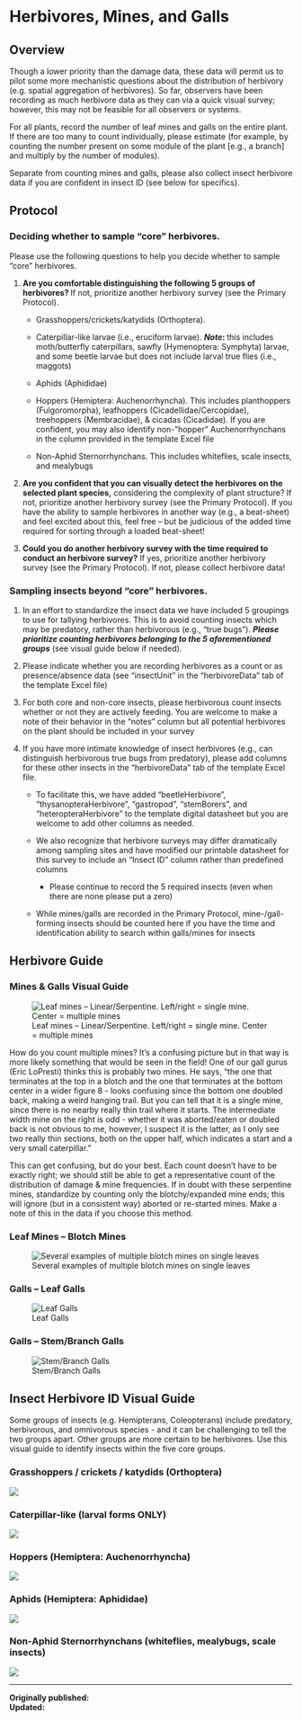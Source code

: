 # Herbivores, Mines, and Galls {#sec-herbivore}

## Overview

Though a lower priority than the damage data, these data will permit us to pilot some more mechanistic questions about the distribution of herbivory (e.g. spatial aggregation of herbivores). So far, observers have been recording as much herbivore data as they can via a quick visual survey; however, this may not be feasible for all observers or systems. 

::: {.callout-important}

For all plants, record the number of leaf mines and galls on the entire plant. If there are too many to count individually, please estimate (for example, by counting the number present on some module of the plant [e.g., a branch] and multiply by the number of modules). 

Separate from counting mines and galls, please also collect insect herbivore data if you are confident in insect ID (see below for specifics).

:::

## Protocol

### **Deciding whether to sample “core” herbivores.** 

Please use the following questions to help you decide whether to sample “core” herbivores.  

1. **Are you comfortable distinguishing the following 5 groups of herbivores? **If not, prioritize another herbivory survey (see the Primary Protocol).  

    - Grasshoppers/crickets/katydids (Orthoptera).

    - Caterpillar-like larvae (i.e., eruciform larvae). **_Note_: **this includes moth/butterfly caterpillars, sawfly (Hymenoptera: Symphyta) larvae, and some beetle larvae but does not include larval true flies (i.e., maggots)

    - Aphids (Aphididae)

    - Hoppers (Hemiptera: Auchenorrhyncha). This includes planthoppers (Fulgoromorpha), leafhoppers (Cicadellidae/Cercopidae), treehoppers (Membracidae), & cicadas (Cicadidae). If you are confident, you may also identify non-”hopper” Auchenorrhynchans in the column provided in the template Excel file

    - Non-Aphid Sternorrhynchans. This includes whiteflies, scale insects, and mealybugs

2. **Are you confident that you can visually detect the herbivores on the selected plant species,** considering the complexity of plant structure? If not, prioritize another herbivory survey  (see the Primary Protocol). If you have the ability to sample herbivores in another way (e.g., a beat-sheet) and feel excited about this, feel free – but be judicious of the added time required for sorting through a loaded beat-sheet!

3. **Could you do another herbivory survey with the time required to conduct an herbivore survey?** If yes, prioritize another herbivory survey (see the Primary Protocol). If not, please collect herbivore data!

### Sampling insects beyond “core” herbivores.  

1. In an effort to standardize the insect data we have included 5 groupings to use for tallying herbivores. This is to avoid counting insects which may be predatory, rather than herbivorous (e.g., “true bugs”). **_Please prioritize counting herbivores belonging to the 5 aforementioned groups_** (see visual guide below if needed).

2. Please indicate whether you are recording herbivores as a count or as presence/absence data (see “insectUnit” in the “herbivoreData” tab of the template Excel file)  

3. For both core and non-core insects, please herbivorous count insects whether or not they are actively feeding. You are welcome to make a note of their behavior in the “notes” column but all potential herbivores on the plant should be included in your survey

4. If you have more intimate knowledge of insect herbivores (e.g., can distinguish herbivorous true bugs from predatory), please add columns for these other insects in the “herbivoreData” tab of the template Excel file.

    - To facilitate this, we have added “beetleHerbivore”, “thysanopteraHerbivore”, “gastropod”, “stemBorers”, and “heteropteraHerbivore” to the template digital datasheet but you are welcome to add other columns as needed.

    - We also recognize that herbivore surveys may differ dramatically among sampling sites and have modified our printable datasheet for this survey to include an “Insect ID” column rather than predefined columns

      - Please continue to record the 5 required insects (even when there are none please put a zero)

    - While mines/galls are recorded in the Primary Protocol, mine-/gall-forming insects should be counted here if you have the time and identification ability to search within galls/mines for insects

## Herbivore Guide 

### Mines & Galls Visual Guide

![Leaf mines – Linear/Serpentine. Left/right = single mine. Center = multiple mines](images/img19.png){#fig-mines1}


How do you count multiple mines? It’s a confusing picture but in that way is more likely something that would be seen in the field! One of our gall gurus (Eric LoPresti) thinks this is probably two mines. He says, “the one that terminates at the top in a blotch and the one that terminates at the bottom center in a wider figure 8 - looks confusing since the bottom one doubled back, making a weird hanging trail. But you can tell that it is a single mine, since there is no nearby really thin trail where it starts. The intermediate width mine on the right is odd - whether it was aborted/eaten or doubled back is not obvious to me, however, I suspect it is the latter, as I only see two really thin sections, both on the upper half, which indicates a start and a very small caterpillar.”

This can get confusing, but do your best. Each count doesn’t have to be exactly right; we should still be able to get a representative count of the distribution of damage & mine frequencies. If in doubt with these serpentine mines, standardize by counting only the blotchy/expanded mine ends; this will ignore (but in a consistent way) aborted or re-started mines. Make a note of this in the data if you choose this method.


### Leaf Mines – Blotch Mines


![Several examples of multiple blotch mines on single leaves](images/img20.png){#fig-mines2}



### Galls – Leaf Galls

![Leaf Galls](images/img21.png){#fig-galls1}

### Galls – Stem/Branch Galls


![Stem/Branch Galls](images/img22.png){#fig-galls2}


## Insect Herbivore ID Visual Guide

Some groups of insects (e.g. Hemipterans, Coleopterans) include predatory, herbivorous, and omnivorous species - and it can be challenging to tell the two groups apart. Other groups are more certain to be herbivores. Use this visual guide to identify insects within the five core groups.

### Grasshoppers / crickets / katydids (Orthoptera)


![](images/img23.png){#fig-herbvivores1}

<!-- Grasshoppers (suborder: Caelifera); crickets/katydids (suborder: Ensifera) -->

<!-- May be confused with: mantids (left) or hoppers (right) -->
<!-- Synapomorphies & Identifying Marks: Have swollen “knee” joints of hind legs (femoro-tibial joints), “chewing” mouthparts (mandibulate) and forelegs are never raptorial -->


### Caterpillar-like (larval forms ONLY)

![](images/img24.png){#fig-herbvivores2}

<!-- Lepidopteran caterpillars; sawfly larvae; herbivorous beetle larvae -->

<!--  May be confused with: syrphid larvae (left) or coccinellid larvae (right) -->

<!-- Synapomorphies & Identifying Marks: Have cylindrical bodies with a well-developed head capsule. Have both true (thoracic) legs and abdominal prolegs. Specimens lacking legs entirely or with only six legs do not belong in this group. -->


### Hoppers (Hemiptera: Auchenorrhyncha)

![](images/img25.png){#fig-herbvivores3}
<!-- Leafhoppers, treehoppers, planthoppers, and cicadas -->

<!-- May be confused with: true bugs (i.e., Hemiptera: Heteroptera) -->

<!-- Synapomorphies & Identifying Marks: Have piercing/sucking mouthparts with “beak” seeming to originate from the neck. Wings or dorsal exoskeleton sometimes modified into leathery covering. Antennae bristle-like (aristate) and short originating beneath eyes -->


### Aphids (Hemiptera: Aphididae)

![](images/img26.png){#fig-herbvivores4}


<!-- May be confused with: whitefly -->

<!-- Synapomorphies & Identifying Marks: Have a pear-shaped body and may/may not have wings. Pair of tubes (cornicles) projecting from rear often present -->


### Non-Aphid Sternorrhynchans (whiteflies, mealybugs, scale insects)

![](images/img27.png){#fig-herbvivores5}


<!-- Whitefly (Aleyrodidae); mealybug (Pseudococcidae); scale insect (Coccoidea) -->

<!-- May be confused with: aphids -->

<!-- Synapomorphies & Identifying Marks: Relatively distant relatedness among these three taxa but each is relatively small (i.e., <5 mm) and distinctive. Mealybugs and scales are often found clustered on stems at high densities. -->


----
**Originally published: **  
**Updated: ** 